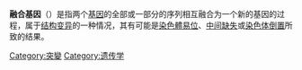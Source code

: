 '''融合基因'''（{{lang-en|Fusion gene}}）是指两个[[基因|基因]]的全部或一部分的序列相互融合为一个新的基因的过程，属于[[结构变异|结构变异]]的一种情况，其有可能是[[染色體易位|染色體易位]]、[[中间缺失|中间缺失]]或[[染色体倒置|染色体倒置]]所致的结果。
{{遗传重组}}
[[Category:突變|Category:突變]]
[[Category:遗传学|Category:遗传学]]